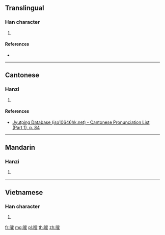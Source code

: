 {{character info/new}}
==Translingual==

===Han character===
{{Han char|rn=30|rad=口|as=16|sn=19|four=|canj=RMBG|ids=⿰口霍}}

# {{defn|Han|sort=口16}}

====References====
* {{Han ref|kx=0213.471|dkj=04575|dj=0436.230|hdz=10701.200|uh=56AF|ud=22191}}

----

==Cantonese==

===Hanzi===
{{yue-hanzi|jyut=[[ho1]]|y=ho1}}

# {{defn|lang=yue|sort=口16}}

====References====
* [http://www.iso10646hk.net/jp/document/download.jsp Jyutping Database (iso10646hk.net) - Cantonese Pronunciation List (Part 1), p. 84]

----

==Mandarin==

===Hanzi===
{{cmn-hanzi|pin=[[huò]] ([[huo4]])|wg=huo<sup>4</sup>}}

# {{defn|lang=cmn|sort=口16}}

----

==Vietnamese==

===Han character===
{{vi-hantu|[[oác]]|rs=口16}}

# {{defn|lang=vi|sort=口16}}

[[fr:嚯]]
[[mg:嚯]]
[[pl:嚯]]
[[th:嚯]]
[[zh:嚯]]